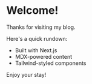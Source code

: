 # Welcome!

Thanks for visiting my blog.

Here's a quick rundown:

- Built with Next.js
- MDX-powered content
- Tailwind-styled components

Enjoy your stay!